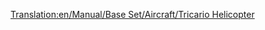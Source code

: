 [[Translation:en/Manual/Base Set/Aircraft/Tricario Helicopter]]

{{it/Manuale/Set base/Aeromobili/StatElicotteri|Name=Elicottero Tricario
|Image=[[File:en/Manual/Base Set/Aircraft/SikorskyHelicopter.png|Tricario Helicopter]]
|Costo=61.522
|Velocità=321
|Annuale=4.556
|Progettato=1957
|Vita=20
|Tipo=Piccolo
|Capacità=40 passeggeri e 15 sacchi postali
|Riadattabile=
*55 sacchi postali
*28 casse di beni
*14 tonnellate di cibo, borse di valori o sacchi di oro/diamanti
|Descrizione=L'elicottero Tricario è il primo elicottero disponibile nel gioco. Considerando lo schema di denominazione per i veicoli nel gioco, questo aereo prende probabilmente il nome da Jim Tricario, un tester di garanzia della qualità associato a Microprose durante la versione originale di "Transport Tycoon".
|Real-life=[https://it.wikipedia.org/wiki/Sikorsky_S-62 Elicottero Sikorsky S-62]  
}}


